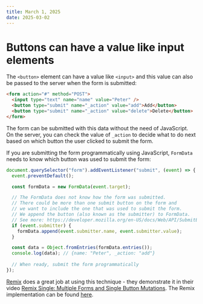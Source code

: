 ```yaml
---
title: March 1, 2025
date: 2025-03-02
---
```


# Buttons can have a value like input elements

The `<button>` element can have a value like `<input>` and this value can also be passed to the server when the form is submitted:

```html
<form action="#" method="POST">
  <input type="text" name="name" value="Peter" />
  <button type="submit" name="_action" value="add">Add</button>
  <button type="submit" name="_action" value="delete">Delete</button>
</form>
```

The form can be submitted with this data without the need of JavaScript. On the server, you can check the value of `_action` to decide what to do next based on which button the user clicked to submit the form.


If you are submitting the form programmatically using JavaScript, `FormData` needs to know which button was used to submit the form:  

```js
document.querySelector("form").addEventListener("submit", (event) => {
  event.preventDefault();

  const formData = new FormData(event.target);

  // The FormData does not know how the form was submitted. 
  // There could be more than one submit button on the form and
  // we want to include the one that was used to submit the form. 
  // We append the button (also known as the submitter) to FormData.
  // See more: https://developer.mozilla.org/en-US/docs/Web/API/SubmitEvent/submitter
  if (event.submitter) {
    formData.append(event.submitter.name, event.submitter.value);
  }

  const data = Object.fromEntries(formData.entries());
  console.log(data); // {name: "Peter", _action: "add"}
  
  // When ready, submit the form programmatically
});
```

[Remix](https://remix.run/) does a great job at using this technique - they demonstrate it in their video [Remix Single: Multiple Forms and Single Button Mutations](https://www.youtube.com/watch?v=w2i-9cYxSdc). The Remix implementation can be found [here](https://github.com/remix-run/remix/blob/db2c31f64affb2095e4286b91306b96435967969/packages/remix-react/components.tsx#L856).

